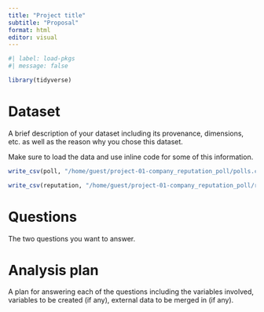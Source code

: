 ```yaml
---
title: "Project title"
subtitle: "Proposal"
format: html
editor: visual
---
```


```r
#| label: load-pkgs
#| message: false

library(tidyverse)
```

# Dataset

A brief description of your dataset including its provenance, dimensions, etc. as well as the reason why you chose this dataset.

Make sure to load the data and use inline code for some of this information.

```r
write_csv(poll, "/home/guest/project-01-company_reputation_poll/polls.csv")
```

```r
write_csv(reputation, "/home/guest/project-01-company_reputation_poll/reputation.csv")
```

# Questions

The two questions you want to answer.

# Analysis plan

A plan for answering each of the questions including the variables involved, variables to be created (if any), external data to be merged in (if any).
